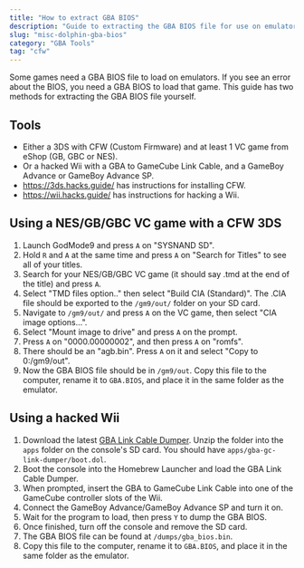 ```yaml
---
title: "How to extract GBA BIOS"
description: "Guide to extracting the GBA BIOS file for use on emulators"
slug: "misc-dolphin-gba-bios"
category: "GBA Tools"
tag: "cfw"
---
```


Some games need a GBA BIOS file to load on emulators. If you see an error about the BIOS, you need a GBA BIOS to load that game. This guide has two methods for extracting the GBA BIOS file yourself.

## Tools

- Either a 3DS with CFW (Custom Firmware) and at least 1 VC game from eShop (GB, GBC or NES).
- Or a hacked Wii with a GBA to GameCube Link Cable, and a GameBoy Advance or GameBoy Advance SP.
- https://3ds.hacks.guide/ has instructions for installing CFW.
- https://wii.hacks.guide/ has instructions for hacking a Wii.

## Using a NES/GB/GBC VC game with a CFW 3DS

1. Launch GodMode9 and press `A` on "SYSNAND SD".
2. Hold `R` and `A` at the same time and press `A` on "Search for Titles" to see all of your titles.
3. Search for your NES/GB/GBC VC game (it should say .tmd at the end of the title) and press `A`.
4. Select "TMD files option.." then select "Build CIA (Standard)". The .CIA file should be exported to the `/gm9/out/` folder on your SD card.
5. Navigate to `/gm9/out/` and press `A` on the VC game, then select "CIA image options...".
6. Select "Mount image to drive" and press `A` on the prompt.
7. Press `A` on "0000.00000002", and then press `A` on "romfs".
8. There should be an "agb.bin". Press `A` on it and select "Copy to 0:/gm9/out".
9. Now the GBA BIOS file should be in `/gm9/out`. Copy this file to the computer, rename it to `GBA.BIOS`, and place it in the same folder as the emulator.

## Using a hacked Wii

1. Download the latest [GBA Link Cable Dumper](https://github.com/FIX94/gba-link-cable-dumper/releases). Unzip the folder into the `apps` folder on the console's SD card. You should have `apps/gba-gc-link-dumper/boot.dol`.
2. Boot the console into the Homebrew Launcher and load the GBA Link Cable Dumper.
3. When prompted, insert the GBA to GameCube Link Cable into one of the GameCube controller slots of the Wii.
4. Connect the GameBoy Advance/GameBoy Advance SP and turn it on.
5. Wait for the program to load, then press `Y` to dump the GBA BIOS.
6. Once finished, turn off the console and remove the SD card.
7. The GBA BIOS file can be found at `/dumps/gba_bios.bin`.
8. Copy this file to the computer, rename it to `GBA.BIOS`, and place it in the same folder as the emulator.

